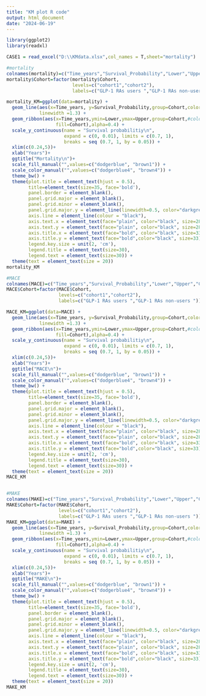 ---
title: "KM plot R code"
output: html_document
date: "2024-06-19"
---

```{r Load libraries}
library(ggplot2)
library(readxl)
```

```{r Load dataframes}
CASE1 = read_excel("D:\\KMdata.xlsx",col_names = T,sheet="mortality")
```

```{r setup, include=TRUE}
#mortality
colnames(mortality)=c("Time_years","Survival_Probability","Lower","Upper","Cohort")
mortality$Cohort=factor(mortality$Cohort,
                        levels=c("cohort1","cohort2"),
                        labels=c("GLP-1 RAs users ","GLP-1 RAs non-users "))

mortality_KM=ggplot(data=mortality) +
  geom_line(aes(x=Time_years, y=Survival_Probability,group=Cohort,color=Cohort),
            linewidth =1.3) +
  geom_ribbon(aes(x=Time_years,ymin=Lower,ymax=Upper,group=Cohort,#color=Cohort,
                  fill=Cohort),alpha=0.4) +
  scale_y_continuous(name = "Survival probabilitiy\n", 
                     expand = c(0, 0.01), limits = c(0.7, 1),
                     breaks = seq (0.7, 1, by = 0.05)) +
  xlim(c(0.24,5))+
  xlab("Years")+
  ggtitle("Mortality\n")+
  scale_fill_manual("",values=c("dodgerblue", "brown1")) +
  scale_color_manual("",values=c("dodgerblue4", "brown4")) +
  theme_bw() +
  theme(plot.title = element_text(hjust = 0.5),
        title=element_text(size=35, face='bold'),
        panel.border = element_blank(), 
        panel.grid.major = element_blank(),
        panel.grid.minor = element_blank(), 
        panel.grid.major.y = element_line(linewidth=0.5, color="darkgrey" ),
        axis.line = element_line(colour = "black"),
        axis.text.x = element_text(face="plain", color="black", size=28),
        axis.text.y = element_text(face="plain", color="black", size=28),
        axis.title.x = element_text(face="bold", color="black", size=33),
        axis.title.y = element_text(face="bold",color="black", size=33),
        legend.key.size = unit(2, 'cm'),
        legend.title = element_text(size=30),
        legend.text = element_text(size=30)) +
  theme(text = element_text(size = 20))
mortality_KM

#MACE
colnames(MACE)=c("Time_years","Survival_Probability","Lower","Upper","Cohort")
MACE$Cohort=factor(MACE$Cohort,
                   levels=c("cohort1","cohort2"),
                   labels=c("GLP-1 RAs users ","GLP-1 RAs non-users "))

MACE_KM=ggplot(data=MACE) +
  geom_line(aes(x=Time_years, y=Survival_Probability,group=Cohort,color=Cohort),
            linewidth =1.3) +
  geom_ribbon(aes(x=Time_years,ymin=Lower,ymax=Upper,group=Cohort,#color=Cohort,
                  fill=Cohort),alpha=0.4) +
  scale_y_continuous(name = "Survival probabilitiy\n", 
                     expand = c(0, 0.01), limits = c(0.7, 1),
                     breaks = seq (0.7, 1, by = 0.05)) +
  xlim(c(0.24,5))+
  xlab("Years")+
  ggtitle("MACE\n")+
  scale_fill_manual("",values=c("dodgerblue", "brown1")) +
  scale_color_manual("",values=c("dodgerblue4", "brown4")) +
  theme_bw() +
  theme(plot.title = element_text(hjust = 0.5),
        title=element_text(size=35, face='bold'),
        panel.border = element_blank(), 
        panel.grid.major = element_blank(),
        panel.grid.minor = element_blank(), 
        panel.grid.major.y = element_line(linewidth=0.5, color="darkgrey" ),
        axis.line = element_line(colour = "black"),
        axis.text.x = element_text(face="plain", color="black", size=28),
        axis.text.y = element_text(face="plain", color="black", size=28),
        axis.title.x = element_text(face="bold", color="black", size=33),
        axis.title.y = element_text(face="bold",color="black", size=33),
        legend.key.size = unit(2, 'cm'),
        legend.title = element_text(size=30),
        legend.text = element_text(size=30)) +
  theme(text = element_text(size = 20))
MACE_KM


#MAKE
colnames(MAKE)=c("Time_years","Survival_Probability","Lower","Upper","Cohort")
MAKE$Cohort=factor(MAKE$Cohort,
                   levels=c("cohort1","cohort2"),
                   labels=c("GLP-1 RAs users ","GLP-1 RAs non-users "))
MAKE_KM=ggplot(data=MAKE) +
  geom_line(aes(x=Time_years, y=Survival_Probability,group=Cohort,color=Cohort),
            linewidth =1.3) +
  geom_ribbon(aes(x=Time_years,ymin=Lower,ymax=Upper,group=Cohort,#color=Cohort,
                  fill=Cohort),alpha=0.4) +
  scale_y_continuous(name = "Survival probabilitiy\n", 
                     expand = c(0, 0.01), limits = c(0.7, 1),
                     breaks = seq (0.7, 1, by = 0.05)) +
  xlim(c(0.24,5))+
  xlab("Years")+
  ggtitle("MAKE\n")+
  scale_fill_manual("",values=c("dodgerblue", "brown1")) +
  scale_color_manual("",values=c("dodgerblue4", "brown4")) +
  theme_bw() +
  theme(plot.title = element_text(hjust = 0.5),
        title=element_text(size=35, face='bold'),
        panel.border = element_blank(), 
        panel.grid.major = element_blank(),
        panel.grid.minor = element_blank(), 
        panel.grid.major.y = element_line(linewidth=0.5, color="darkgrey" ),
        axis.line = element_line(colour = "black"),
        axis.text.x = element_text(face="plain", color="black", size=28),
        axis.text.y = element_text(face="plain", color="black", size=28),
        axis.title.x = element_text(face="bold", color="black", size=33),
        axis.title.y = element_text(face="bold",color="black", size=33),
        legend.key.size = unit(2, 'cm'),
        legend.title = element_text(size=30),
        legend.text = element_text(size=30)) +
  theme(text = element_text(size = 20))
MAKE_KM

```
